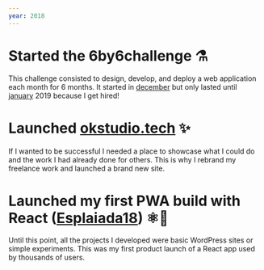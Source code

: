 ```yaml
---
year: 2018
---
```


# Started the 6by6challenge ⚗️

This challenge consisted to design, develop, and deploy a web application each month for 6 months. It started in [december](https://github.com/oriolcastro/6by6challenge-december) but only lasted until [january](https://github.com/oriolcastro/6by6challenge-january) 2019 because I get hired!

# Launched [okstudio.tech](https://github.com/oriolcastro/okstudio.tech) ✨

If I wanted to be successful I needed a place to showcase what I could do and the work I had already done for others. This is why I rebrand my freelance work and launched a brand new site.

# Launched my first PWA build with React ([Esplaiada18](https://github.com/oriolcastro/esplaiada18)) ⚛️🚀

Until this point, all the projects I developed were basic WordPress sites or simple experiments. This was my first product launch of a React app used by thousands of users.
